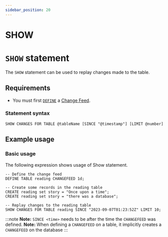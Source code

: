 ```yaml
---
sidebar_position: 20
---
```


# SHOW

# `SHOW` statement

The `SHOW` statement can be used to replay changes made to the table.

## Requirements
- You must first [`DEFINE`](/docs/surrealql/statements/define/table#example-usage) a [Change Feed](https://surrealdb.com/cf).

### Statement syntax

```surql title="SurrealQL Syntax"
SHOW CHANGES FOR TABLE @tableName [SINCE "@timestamp"] [LIMIT @number]
```

## Example usage
### Basic usage

The following expression shows usage of Show statement.

```surql
-- Define the change feed
DEFINE TABLE reading CHANGEFEED 1d;

-- Create some records in the reading table
CREATE reading set story = "Once upon a time";
CREATE reading set story = "there was a database";

-- Replay changes to the reading table
SHOW CHANGES FOR TABLE reading SINCE "2023-09-07T01:23:52Z" LIMIT 10;
```

:::note
__Note:__ `SINCE <time>` needs to be after the time the `CHANGEFEED` was defined.
__Note:__ When defining a `CHANGEFEED` on a table, it implicitly creates a `CHANGEFEED` on the database
:::